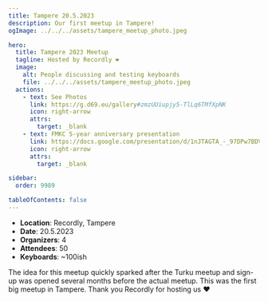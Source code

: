 ```yaml
---
title: Tampere 20.5.2023
description: Our first meetup in Tampere!
ogImage: ../../../assets/tampere_meetup_photo.jpeg

hero:
  title: Tampere 2023 Meetup
  tagline: Hosted by Recordly ❤️
  image:
    alt: People discussing and testing keyboards
    file: ../../../assets/tampere_meetup_photo.jpeg
  actions:
    - text: See Photos
      link: https://g.d69.eu/gallery#zmzUUiupjy5-TlLq6TMfXpNK
      icon: right-arrow
      attrs:
        target: _blank
    - text: FMKC 5-year anniversary presentation
      link: https://docs.google.com/presentation/d/1nJTAGTA_-_97DPw7BDV6pQoJNHeMAmGuWwLLDlwSJmE/edit?usp=sharing
      icon: right-arrow
      attrs:
        target: _blank

sidebar:
  order: 9989

tableOfContents: false
---
```


- **Location**: Recordly, Tampere  
- **Date**: 20.5.2023
- **Organizers**: 4
- **Attendees**: 50
- **Keyboards**: ~100ish

The idea for this meetup quickly sparked after the Turku meetup and sign-up was opened several months before the actual meetup. This was the first big meetup in Tampere. Thank you Recordly for hosting us ❤️
